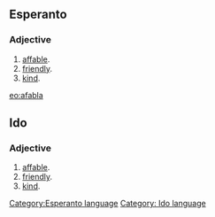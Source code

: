 ==Esperanto==
===Adjective===
# [[affable]].
# [[friendly]].
# [[kind]].

[[eo:afabla]]
[[Category:Esperanto language]]
{{Universala Vortaro}}

==Ido==
===Adjective===
# [[affable]].
# [[friendly]].
# [[kind]].
[[Category: Ido language]]